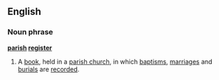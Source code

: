 ==English==
===Noun phrase===
{{wikipedia}}
'''[[parish]] [[register]]'''
#A [[book]], held in a [[parish church]], in which [[baptism]]s, [[marriage]]s and [[burial]]s are [[record]]ed.